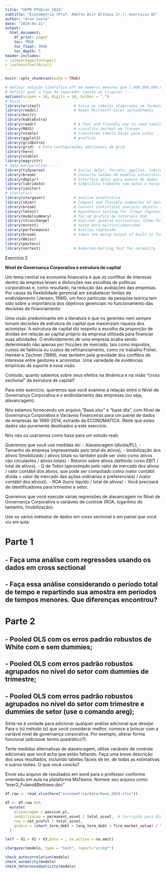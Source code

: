 ```yaml
---
title: "UFPR PPGEcon 2024"
subtitle: "Econometria (Prof. Adalto Acir Althaus Jr.): exercício 02"
author: "Aron Costa"
date: "2024-04-21"
output:
  html_document:
    df_print: paged
    toc: TRUE
    toc_float: TRUE
    toc_depth: 5
header-includes:
- \usepackage{fontspec}
- \setmainfont{Arial}
---
```


```r
knitr::opts_chunk$set(echo = TRUE)

# definir notação cientifica off em numeros menores que 1.000.000.000.000 ----
# definir qual o tipo do separador (ponto ou virgula) ----
options(scipen = 10, digits = 10, OutDec = ".")
# basic ----
library(writexl)               # Salva as tabelas elaboradas em formato .xls
library(readxl)                # Reads Microsoft Excel spreadsheets.
library(knitr)
library(kableExtra)
library(readr)                 # A fast and friendly way to read tabular data into R.
library(MASS)                  # visualiza decimal em fracoes
library(xtable)                # transforma tabela Excel para Latex
library(ggplot2)               # graficos
library(gridExtra)
library(grid)  # Para configurações adicionais de grid
library(here)
library(xtable)
library(magrittr)
# data manipulation ----
library(tidyverse)             # Inclui dplyr, forcats, ggplto2, lubridate, purrr, stringr, tibble, tidyr
library(broom)                 # Converte saídas de modelos estatísticos em tibbles
library(dbplyr)                # Interface dplyr para bancos de dados
library(lubridate)             # Simplifica trabalho com datas e horas
library(janitor)
# statistics ----
library(stargazer)             # analise estatistica
library(skimr)                 # Compact and flexible summaries of data, a frictionless, pipeable approach to dealing with summary statistic
library(broom)                 # Convert statistical analysis objects into tidy data frames.
library(lmtest)                # Hypothesis testing for linear regression models.
library(modelsummary)          # faz um grafico de intervalo bom
library(strucchange)           # analisar quebras estruturais (Chow Test)
library(mctest)                # teste para multicolinearidad
library(performance)           # Analisa regressão 
library(broom)                 # takes the messy output of built-in functions in R, such as lm, nls, or t.test, and turns them into tidy tibbles.
library(Hmisc)
library(pastecs)
library(nortest)               # Anderson-Darling Test for normality
```

Exercício 2

**Nível de Governança Corporativa e estrutura de capital**

Um tema central na economia financeira é que os conflitos de interesse dentro da empresa levam a
distorções nas escolhas de políticas corporativas e, como resultado, na redução das avaliações das
empresas. Por causa da flexibilidade gerencial em estabelecer limites de endividamento (Jensen,
1986), um foco particular da pesquisa teórica tem sido sobre a importância dos objetivos gerenciais no funcionamento das decisões de financiamento.

Uma visão predominante em a literatura é que os gerentes nem sempre tomam decisões de estrutura
de capital que maximizam riqueza dos acionistas. A estrutura de capital diz respeito a escolha da
proporção de dívidas em relação ao capital próprio da empresa utilizada para financiar suas atividades.
O endividamento de uma empresa acaba sendo determinado não apenas por fricções de mercado,
tais como impostos, custos de falência ou custos de refinanciamento, como no trabalho Fisher, Heinkel e Zechner (1989), mas também pela gravidade dos conflitos de interesse entre gestores e acionistas.
Uma variedade de evidências empíricas dá suporte a essa visão. 

Contudo, quanto sabemos sobre seus efeitos na dinâmica e na visão “cross sectional” da estrutura de capital?

Para este exercício, queremos que você examine a relação entre o Nível de Governança Corporativa e
o endividamento das empresas (ou seja, alavancagem). 

Nós estamos fornecendo um arquivo,“Base.xlsx" e “base.dta”, com Nível de Governança Corporativa e Variáveis Financeiras para um painel
de dados de empresas de 1990-2014, extraído da ECONOMATICA. (Note que estes dados são
puramente destinados a este exercício. 

Nós não os usaríamos como base para um estudo real).

Queremos que você use medidas de:
- Alavancagem (divida/PL),
- Tamanho da empresa (representado pelo total de ativos),
- Imobilização dos ativos (Imobilizado / ativos totais ou também pode ser visto como ativos não
circulantes / ativos totais)
- Retorno sobre ativos (definido como EBIT / total de ativos),
- Q de Tobin (aproximado pelo valor de mercado dos ativos / valor contábil dos ativos, que pode
ser computado como (valor contábil dívida + valor de mercado das ações ordinárias e
preferenciais) / (valor contábil dos ativos)).
- ROA (lucro líquido / total de ativos)
- Você precisará de identificadores para trimestre e setor.

Queremos que você execute várias regressões de alavancagem no Nível de Governança Corporativa e
variáveis de controle (ROA, logaritmo do tamanho, Imobilização). 

Use os vários métodos de dados em cross sectional e em painel que você viu em aula:


# Parte 1

## - Faça uma análise com regressões usando os dados em cross sectional

## - Faça essa análise considerando o período total de tempo e repartindo sua amostra em períodos de tempos menores. Que diferenças encontrou? 

# Parte 2

## - Pooled OLS com os erros padrão robustos de White com e sem dummies;

## - Pooled OLS com erros padrão robustos agrupados no nível do setor com dummies de trimestre;

## - Pooled OLS com erros padrão robustos agrupados no nível do setor com trimestre e dummies de setor (use o comando areg);

Sinta-se à vontade para adicionar qualquer análise adicional que desejar.
Para o (s) método (s) que você considerar melhor, comece a brincar com a variável nível de governança
corporativa. Por exemplo, alterar forma funcional (adicionar termo quadrático?). 

Tente medidas alternativas de alavancagem, utilize variáveis de controle adicionais que você acha que estão faltando.
Faça uma breve descrição dos seus resultados, incluindo tabelas fáceis de ler, de todas as estimativas e outros testes. 
O que você conclui? 

Envie seu arquivo de resultados em word para o professor conforme orientado em aula na plataforma MsTeams. 
Nomeie seu arquivo como “exer2_Fulano&Beltrano.doc” 



```r
df.raw <- read_xlsx(here("econometria/data/base_2024.xlsx"))
```

```r
df <- df.raw %>%
  mutate(
    alavancagem = passivo_pl,
    imobilizacao = permanent_asset / total_asset,  # Corrigido para dividir pelo total_asset em vez de permanent_asset
    roa = net_profit / total_asset,
    qtobin = (short_term_debt + long_term_debt + firm_market_value) / total_asset
  )

```

```r
lm(Y ~ X1 + X2 + X3,data = , na.action = na.omit)
```

```r
stargazer(modelo, type = "text", report="vcstp*")
```

```r
check_autocorrelation(modelo)
check_normality(modelo)
check_heteroscedasticity(modelo)
```